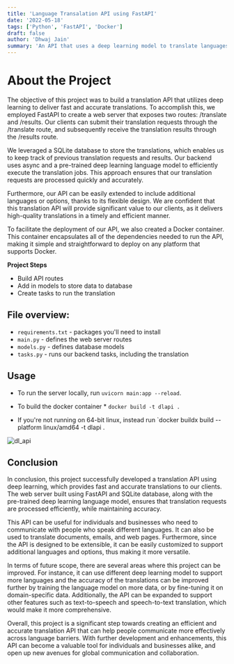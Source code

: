 ```yaml
---
title: 'Language Transalation API using FastAPI'
date: '2022-05-18'
tags: ['Python', 'FastAPI', 'Docker']
draft: false
author: 'Dhwaj Jain'
summary: 'An API that uses a deep learning model to translate languages.'
---
```


# About the Project

The objective of this project was to build a translation API that utilizes deep learning to deliver fast and accurate translations. To accomplish this, we employed FastAPI to create a web server that exposes two routes: /translate and /results. Our clients can submit their translation requests through the /translate route, and subsequently receive the translation results through the /results route.

We leveraged a SQLite database to store the translations, which enables us to keep track of previous translation requests and results. Our backend uses async and a pre-trained deep learning language model to efficiently execute the translation jobs. This approach ensures that our translation requests are processed quickly and accurately.

Furthermore, our API can be easily extended to include additional languages or options, thanks to its flexible design. We are confident that this translation API will provide significant value to our clients, as it delivers high-quality translations in a timely and efficient manner.

To facilitate the deployment of our API, we also created a Docker container. This container encapsulates all of the dependencies needed to run the API, making it simple and straightforward to deploy on any platform that supports Docker.

**Project Steps**
* Build API routes
* Add in models to store data to database
* Create tasks to run the translation

## File overview:

* `requirements.txt` - packages you'll need to install
* `main.py` - defines the web server routes
* `models.py` - defines database models
* `tasks.py` - runs our backend tasks, including the translation

## Usage

* To run the server locally, run `uvicorn main:app --reload`.

* To build the docker container * `docker build -t dlapi .`

* If you're not running on 64-bit linux, instead run `docker buildx build --platform linux/amd64 -t dlapi .

![dl_api](/static/Projects/p2.png)

## Conclusion

In conclusion, this project successfully developed a translation API using deep learning, which provides fast and accurate translations to our clients. The web server built using FastAPI and SQLite database, along with the pre-trained deep learning language model, ensures that translation requests are processed efficiently, while maintaining accuracy.

This API can be useful for individuals and businesses who need to communicate with people who speak different languages. It can also be used to translate documents, emails, and web pages. Furthermore, since the API is designed to be extensible, it can be easily customized to support additional languages and options, thus making it more versatile.

In terms of future scope, there are several areas where this project can be improved. For instance, it can use different deep learning model to support more languages and the accuracy of the translations can be improved further by training the language model on more data, or by fine-tuning it on domain-specific data. Additionally, the API can be expanded to support other features such as text-to-speech and speech-to-text translation, which would make it more comprehensive.

Overall, this project is a significant step towards creating an efficient and accurate translation API that can help people communicate more effectively across language barriers. With further development and enhancements, this API can become a valuable tool for individuals and businesses alike, and open up new avenues for global communication and collaboration.


